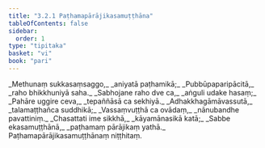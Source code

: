 ```yaml
---
title: "3.2.1 Paṭhamapārājikasamuṭṭhāna"
tableOfContents: false
sidebar:
  order: 1
type: "tipitaka"
basket: "vi"
book: "pari"
---
```



<DynamicBreadcrumb />

<Division number="258" book="pari">

<Paragraph number="1088" type="verses" book="pari">
_Methunaṃ sukkasaṃsaggo,_  
_aniyatā paṭhamikā;_  
_Pubbūpaparipācitā,_  
_raho bhikkhuniyā saha._  

</Paragraph>

<Paragraph number="1089" type="verses" book="pari">
_Sabhojane raho dve ca,_  
_aṅguli udake hasaṃ;_  
_Pahāre uggire ceva,_  
_tepaññāsā ca sekhiyā._  

</Paragraph>

<Paragraph number="1090" type="verses" book="pari">
_Adhakkhagāmāvassutā,_  
_talamaṭṭhañca suddhikā;_  
_Vassaṃvuṭṭhā ca ovādaṃ,_  
_nānubandhe pavattiniṃ._  

</Paragraph>

<Paragraph number="1091" type="verses" book="pari">
_Chasattati ime sikkhā,_  
_kāyamānasikā katā;_  
_Sabbe ekasamuṭṭhānā,_  
_paṭhamaṃ pārājikaṃ yathā._  


</Paragraph>
</Division>

<Paragraph number="1092" type="center" book="pari">
Paṭhamapārājikasamuṭṭhānaṃ niṭṭhitaṃ.
</Paragraph>